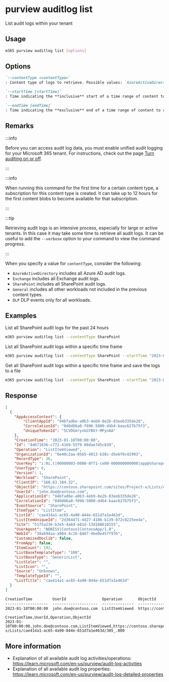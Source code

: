 
# purview auditlog list

List audit logs within your tenant

## Usage

```sh
m365 purview auditlog list [options]
```

## Options

```md definition-list
`--contentType <contentType>`
: Content type of logs to retrieve. Possible values: `AzureActiveDirectory`, `Exchange`, `SharePoint`, `General`, `DLP`.

`--startTime [startTime]`
: Time indicating the **inclusive** start of a time range of content to return. This should be defined as a valid ISO 8601 string (2021-12-16T18:28:48.6964197Z). Start time cannot be more than 7 days in the past. Default value is 24h ago.

`--endTime [endTime]`
: Time indicating the **exclusive** end of a time range of content to return. This should be defined as a valid ISO 8601 string (2021-12-16T18:28:48.6964197Z). Default value is now.
```

<Global />

## Remarks

:::info

Before you can access audit log data, you must enable unified audit logging for your Microsoft 365 tenant. For instructions, check out the page [Turn auditing on or off](https://learn.microsoft.com/en-us/microsoft-365/compliance/audit-log-enable-disable).

:::

:::info

When running this command for the first time for a certain content type, a subscription for this content type is created. It can take up to 12 hours for the first content blobs to become available for that subscription.

:::

:::tip

Retrieving audit logs is an intensive process, especially for large or active tenants. In this case it may take some time to retrieve all audit logs. It can be useful to add the `--verbose` option to your command to view the command progress.

:::

When you specify a value for `contentType`, consider the following:

- `AzureActiveDirectory` includes all Azure AD audit logs.
- `Exchange` includes all Exchange audit logs.
- `SharePoint` includes all SharePoint audit logs.
- `General` includes all other workloads not included in the previous content types.
- `DLP` DLP events only for all workloads.

## Examples

List all SharePoint audit logs for the past 24 hours

```sh
m365 purview auditlog list --contentType SharePoint
```

List all SharePoint audit logs within a specific time frame

```sh
m365 purview auditlog list --contentType SharePoint --startTime "2023-01-01T00:00:00Z" --endTime "2023-01-03T09:00:00Z"
```

Get all SharePoint audit logs within a specific time frame and save the logs to a file

```sh
m365 purview auditlog list --contentType SharePoint --startTime "2023-01-01T00:00:00Z" --endTime "2023-01-01T12:00:00Z" > auditLogs.json
```

## Response

<Tabs>
  <TabItem value="JSON">

  ```json
  [
    {
      "AppAccessContext": {
          "ClientAppId": "94bfad6e-a0b3-4eb9-8e2b-83eeb335de28",
          "CorrelationId": "040d86a0-f096-5000-d4b4-baac627b75f3",
          "UniqueTokenId": "5CVDGmrynkGYBkY-MPynAA"
      },
      "CreationTime": "2023-01-10T00:00:00",
      "Id": "4d671836-c772-4169-55f9-08dae745c839",
      "Operation": "ListItemViewed",
      "OrganizationId": "6e40c2aa-0565-4013-b38c-d5e6f0c42993",
      "RecordType": 36,
      "UserKey": "i:0i.t|00000003-0000-0ff1-ce00-000000000000|app@sharepoint",
      "UserType": 0,
      "Version": 1,
      "Workload": "SharePoint",
      "ClientIP": "168.63.104.32",
      "ObjectId": "https://contoso.sharepoint.com/sites/Project-x/Lists/cae414a1-ac65-4a90-844e-651d7a1e463d/305_.000",
      "UserId": "john.doe@contoso.com",
      "ApplicationId": "94bfad6e-a0b3-4eb9-8e2b-83eeb335de28",
      "CorrelationId": "040d86a0-f096-5000-d4b4-baac627b75f3",
      "EventSource": "SharePoint",
      "ItemType": "ListItem",
      "ListId": "cae414a1-ac65-4a90-844e-651d7a1e463d",
      "ListItemUniqueId": "2d364471-4d27-4186-b139-072c8225ee4a",
      "Site": "51f5a236-b2e5-4a6d-a81d-13d188610155",
      "UserAgent": "NONISV|Contoso|ContosoApp/1.0",
      "WebId": "38ab94aa-a904-4c2b-8467-4be0e457f97b",
      "CustomizedDoclib": false,
      "FromApp": false,
      "ItemCount": 192,
      "ListBaseTemplateType": "100",
      "ListBaseType": "GenericList",
      "ListColor": "",
      "ListIcon": "",
      "Source": "Unknown",
      "TemplateTypeId": "",
      "ListTitle": "cae414a1-ac65-4a90-844e-651d7a1e463d"
    }
  ]
  ```

  </TabItem>
  <TabItem value="Text">

  ```txt
  CreationTime         UserId                Operation       ObjectId                                                                                          
  -------------------  --------------------  --------------  --------------------------------------------------------------------------------------------------
  2023-01-10T00:00:00  john.doe@contoso.com  ListItemViewed  https://contoso.sharepoint.com/sites/Project-x/Lists/cae414a1-ac65-4a90-844e-651d7a1e463d/305_.000
  ```

  </TabItem>
  <TabItem value="CSV">

  ```csv
  CreationTime,UserId,Operation,ObjectId
  2023-01-10T00:00:00,john.doe@contoso.com,ListItemViewed,https://contoso.sharepoint.com/sites/Project-x/Lists/cae414a1-ac65-4a90-844e-651d7a1e463d/305_.000
  ```

  </TabItem>
</Tabs>

## More information

- Explanation of all available audit log activities/operations: https://learn.microsoft.com/en-us/purview/audit-log-activities
- Explanation of all available audit log properties: https://learn.microsoft.com/en-us/purview/audit-log-detailed-properties
